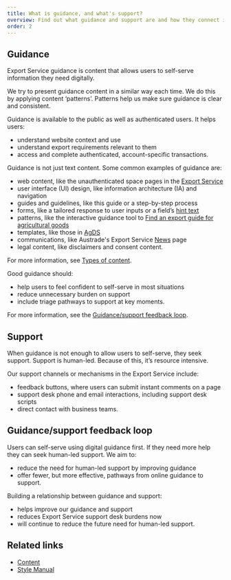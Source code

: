 ```yaml
---
title: What is guidance, and what's support?
overview: Find out what guidance and support are and how they connect in the Export Service.
order: 2
---
```


## Guidance

Export Service guidance is content that allows users to self-serve information they need digitally.

We try to present guidance content in a similar way each time. We do this by applying content ‘patterns’. Patterns help us make sure guidance is clear and consistent.

Guidance is available to the public as well as authenticated users. It helps users:

- understand website context and use
- understand export requirements relevant to them
- access and complete authenticated, account-specific transactions.

Guidance is not just text content. Some common examples of guidance are:

- web content, like the unauthenticated space pages in the [Export Service](https://exports.agriculture.gov.au/)
- user interface (UI) design, like information architecture (IA) and navigation
- guides and guidelines, like this guide or a step-by-step process
- forms, like a tailored response to user inputs or a field’s [hint text](https://design-system.agriculture.gov.au/components/field)
- patterns, like the interactive guidance tool to [Find an export guide for agricultural goods](https://exports.agriculture.gov.au/guides/export-guide-agricultural-goods)
- templates, like those in [AgDS](https://design-system.agriculture.gov.au/templates)
- communications, like Austrade's Export Service [News](https://www.austrade.gov.au/news/latest-from-austrade/new-agriculture-export-service-to-make-it-easier-to-get-agri-goods-overseas) page
- legal content, like disclaimers and consent content.

For more information, see [Types of content](./types-of-content).

Good guidance should:

- help users to feel confident to self-serve in most situations
- reduce unnecessary burden on support
- include triage pathways to support at key moments.

For more information, see the [Guidance/support feedback loop](#guidancesupport-feedback-loop).

## Support

When guidance is not enough to allow users to self-serve, they seek support. Support is human-led. Because of this, it’s resource intensive.

Our support channels or mechanisms in the Export Service include:

- feedback buttons, where users can submit instant comments on a page
- support desk phone and email interactions, including support desk scripts
- direct contact with business teams.

## Guidance/support feedback loop

Users can self-serve using digital guidance first. If they need more help they can seek human-led support. We aim to:

- reduce the need for human-led support by improving guidance
- offer fewer, but more effective, pathways from online guidance to support.

Building a relationship between guidance and support:

- helps improve our guidance and support
- reduces Export Service support desk burdens now
- will continue to reduce the future need for human-led support.

## Related links

- [Content](/content)
- [Style Manual](https://www.stylemanual.gov.au/)
